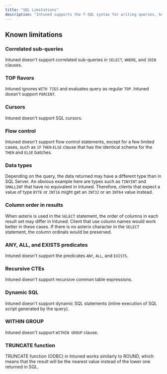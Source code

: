 ```yaml
---
title: "SQL Limitations"
description: "Intuned supports the T-SQL syntax for writing queries, however there are known limitations:"
---
```


## Known limitations

### Correlated sub-queries

Intuned doesn't support correlated sub-queries in `SELECT`, `WHERE`, and `JOIN` clauses.

### TOP flavors

Intuned ignores `WITH TIES` and evaluates query as regular `TOP`. Intuned doesn't support `PERCENT`.

### Cursors

Intuned doesn't support SQL cursors.

### Flow control

Intuned doesn't support flow control statements, except for a few limited cases, such as `IF` `THEN` `ELSE` clause that has the identical schema for the `THEN` and `ELSE` batches.

### Data types

Depending on the query, the data returned may have a different type than in SQL Server. An obvious example here are types such as `TINYINT` and `SMALLINT` that have no equivalent in Intuned. Therefore, clients that expect a value of type `BYTE` or `INT16` might get an `INT32` or an `INT64` value instead.

### Column order in results

When asterix is used in the `SELECT` statement, the order of columns in each result set may differ in Intuned. Client that use column names would work better in these cases. If there is no asterix character in the `SELECT` statement, the column ordinals would be preserved.

### ANY, ALL, and EXISTS predicates

Intuned doesn't support the predicates `ANY`, `ALL`, and `EXISTS`.

### Recursive CTEs

Intuned doesn't support recursive common table expressions.

### Dynamic SQL

Intuned doesn't support dynamic SQL statements (inline execution of SQL script generated by the query).

### WITHIN GROUP

Intuned doesn't support `WITHIN GROUP` clause.

### TRUNCATE function

TRUNCATE function (ODBC) in Intuned works similarly to ROUND, which means that the result will be the nearest value instead of the lower one returned in SQL.
